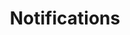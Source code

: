 ---
title: Notifications
nav_title: Installation
description: Create a new Next.js application with the `create-next-app` CLI, and set up TypeScript, ESLint, and Module Path Aliases.
---
